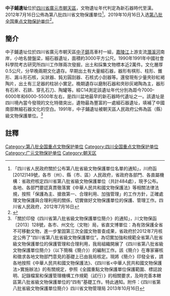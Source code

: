 {{文物保护单位
|名稱 = 中子鋪遺址
|編號 = 
|圖片 = 
|級別 = 国家级
|分類 = 古遗址
|時代 = 新石器時代至漢
|地点 = [[四川省|四川省]][[廣元市|廣元市]][[朝天區|朝天區]]
|坐標 =
|登錄 = 2019年10月16日
}}
'''中子鋪遺址'''位於[[四川省|四川省]][[廣元市|廣元市]][[朝天區|朝天區]]，文物遺址年代判定為新石器時代至漢。2012年7月16日公佈為第八批四川省文物保護單位<ref>「四川省人民政府關於公布第八批省級文物保護單位名單的通知」，川府函[2012]149號，各市（州）、縣（市、區）人民政府，省政府各部門、各直屬機構：省政府核定四川省第八批省級文物保護單位（共計484處），現予公布。各地、各部門要認真貫徹落實《中華人民共和國文物保護法》等相關法律法規，按照「保護為主、搶救第一、合理利用、加強管理」的工作方針，正確處理文物保護與合理利用的關係，切實做好文物保護單位的保護、管理工作。四川省人民政府，2012年7月16日</ref>。2019年10月16日入选[[第八批全国重点文物保护单位|第八批全国重点文物保护单位]]<ref>{{cite web | title=国务院关于核定并公布第八批全国重点文物保护单位的通知 | website=中国政府网 | date=2019-10-16 | url=http://www.gov.cn/zhengce/content/2019-10/16/content_5440577.htm | access-date=2019-10-16 | archive-date=2019-10-16 | archive-url=https://web.archive.org/web/20191016134146/http://www.gov.cn/zhengce/content/2019-10/16/content_5440577.htm | dead-url=no }}</ref>。
== 簡介 ==
中子鋪遺址位於四川省廣元市朝天區[[中子鎮|中子鎮]]高車村一組，[[嘉陵江|嘉陵江]]上游支流[[潛溪河|潛溪河]]南岸，小地名營盤梁，細石器遺址，面積約3000平方公尺。1990年1991年中國社會科學院考古研究所四川工作隊兩次發掘，出土和採集文物標本近2萬件。文化層厚0.5公尺，分早晚兩期文化遺存。早期出土有大量細石器，器形有棋形、柱形、錐形、漏斗形石核，尖狀器、鈍刃圓刮器、石核式小刮器等。還發現有少量夾砂紅褐陶片，出土有三足器的柱狀小實足。晚期遺存以磨制石器和夾砂灰褐陶為主，器形有石斧、石錛、穿孔石刀、陶罐等。經C14測定該遺址年代分別為距今7000-6000年和6000-5500年左右，是四川盆地最早的新石器時代遺址之一。該遺址是四川境內當今發現的文化特徵突出，遺物最為豐富的一處細石器遺址，填補了中國南部無細石器文化的空白。1991年，中子鋪遺址被朝天區人民政府公佈為區（縣）級文物保護單位。<ref>「關於印發《四川省第八批省級文物保護單位簡介》的通知」，川文物保函〔2013〕128號，各市、州文化（文物）局，省直文博單位：為有效保護全省不可移動文物，進一步鞏固第三次全國文物普查成果，省政府於2012年7月核定公佈了“四川省第八批省級文物保護單位”。為切實加強和規範全省第八批省級文物保護單位的保護管理和合理利用，我局組織開展了《四川省第八批省級文物保護單位簡介》（以下簡稱《簡介》）的編制工作。該《簡介》在專家審核和徵求各地文物部門意見的基礎上已由我局核定。現將《簡介》印發全省，請各地按照《中華人民共和國文物保護法》、《四川省<中華人民共和國文物保護法>實施辦法》的有關規定，參照《全國重點文物保護單位保護範圍、標誌說明、記錄檔案和保護管理機構工作規範（試行）》的相關要求，及時完善本轄區第八批省級文物保護單位的“四有”基礎工作。特此通知。附件：《四川省第八批省級文物保護單位簡介》四川省文物管理局  2013年10月16日</ref>

==註釋==
{{reflist}}
{{四川全国重点文物保护单位}}

[[Category:第八批全国重点文物保护单位|Category:第八批全国重点文物保护单位]]
[[Category:四川全国重点文物保护单位|Category:四川全国重点文物保护单位]]
[[Category:广元文物保护单位|Category:广元文物保护单位]]
[[Category:朝天区|Category:朝天区]]